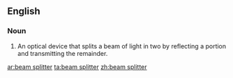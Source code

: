 {{also|beamsplitter}}
==English==

===Noun===
{{en-noun|head=[[beam]] [[splitter]]}}
{{wikipedia}}

# An optical device that splits a beam of light in two by reflecting a portion and transmitting the remainder.

[[ar:beam splitter]]
[[ta:beam splitter]]
[[zh:beam splitter]]